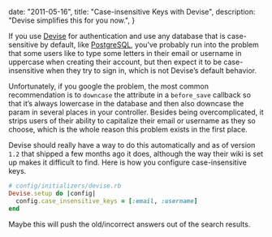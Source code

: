   date: "2011-05-16",
  title: "Case-insensitive Keys with Devise",
  description: "Devise simplifies this for you now.",
}

If you use [Devise][devise] for authentication and use any database that is case-sensitive by default, like [PostgreSQL][postgresql], you’ve probably run into the problem that some users like to type some letters in their email or username in uppercase when creating their account, but then expect it to be case-insensitive when they try to sign in, which is not Devise’s default behavior.

Unfortunately, if you google the problem, the most common recommendation is to `downcase` the attribute in a `before_save` callback so that it’s always lowercase in the database and then also downcase the param in several places in your controller. Besides being overcomplicated, it strips users of their ability to capitalize their email or username as they so choose, which is the whole reason this problem exists in the first place.

Devise should really have a way to do this automatically and as of version `1.2` that shipped a few months ago it does, although the way their wiki is set up makes it difficult to find. Here is how you configure case-insensitive keys.

```ruby
# config/initializers/devise.rb
Devise.setup do |config|
  config.case_insensitive_keys = [:email, :username]
end
```

Maybe this will push the old/incorrect answers out of the search results.

[devise]: https://github.com/plataformatec/devise
[postgresql]: https://postgresql.org
